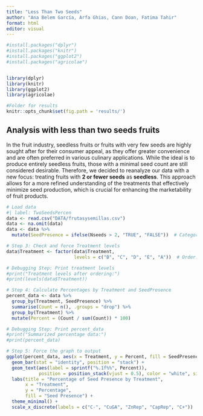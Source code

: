 ```yaml
---
title: "Less Than Two Seeds"
author: "Ana Belem García, Arfa Ghias, Cann Doan, Fatima Tahir"
format: html
editor: visual
---
```


```r
#install.packages("dplyr")
#install.packages("knitr")
#install.packages("ggplot2")
#install.packages("agricolae")


library(dplyr)
library(knitr)
library(ggplot2)
library(agricolae)

#Folder for results
knitr::opts_chunk$set(fig.path = 'results/')
```

## Analysis with less than two seeds fruits

In the fruit industry, seedless fruits or fruits with very few seeds are highly sought after for their consumer appeal, as they offer greater convenience and are often preferred in various culinary applications. While the ideal is to produce entirely seedless fruits, those with a minimal seed count are still considered desirable. Therefore, we decided to reanalyze our data with a new focus: treating fruits with **2 or fewer seeds** as **seedless**. This approach allows for a more refined understanding of the treatments that effectively minimize seed production, which is crucial for enhancing the marketability of fruit products.

```r
# Load data
#| label: TwoSeedsPercen
data <- read.csv("DATA/frutasysemillas.csv")
data <- na.omit(data)
data <- data %>%
  mutate(SeedPresence = ifelse(Nseeds > 2, "TRUE", "FALSE"))  # Categorize as Seeded or Seedless

# Step 3: Check and force Treatment levels
data$Treatment <- factor(data$Treatment, 
                         levels = c("B", "C", "D", "E", "A"))  # Order: C-, CuGA, ZnRep, CapRep, C+

# Debugging Step: Print treatment levels
#print("Treatment levels after ordering:")
#print(levels(data$Treatment))

# Step 4: Calculate Percentages by Treatment and SeedPresence
percent_data <- data %>%
  group_by(Treatment, SeedPresence) %>%
  summarise(Count = n(), .groups = "drop") %>%
  group_by(Treatment) %>%
  mutate(Percent = (Count / sum(Count)) * 100)

# Debugging Step: Print percent_data
#print("Summarized percentage data:")
#print(percent_data)

# Step 5: Force the graph to output
ggplot(percent_data, aes(x = Treatment, y = Percent, fill = SeedPresence)) +
  geom_bar(stat = "identity", position = "stack") +
  geom_text(aes(label = sprintf("%.1f%%", Percent)),
            position = position_stack(vjust = 0.5), color = "white", size = 4) +
  labs(title = "Percentage of Seed Presence by Treatment",
       x = "Treatment",
       y = "Percentage",
       fill = "Seed Presence") +
  theme_minimal() +
  scale_x_discrete(labels = c("C-", "CuGA", "ZnRep", "CapRep", "C+"))  # Correct display labels


```
